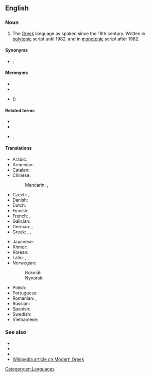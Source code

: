 ==English==

===Noun===
{{en-noun|-|head=[[modern|Modern]] [[Greek]]}}

# The [[Greek]] language as spoken since the 16th century. Written in [[polytonic]] script until 1982, and in [[monotonic]] script after 1982.

====Synonyms====
* {{sense|post-16th century Greek}} {{l|en|Romaic}}; {{l|en|New Greek}}

====Meronyms====
* {{l|en|Demotic Greek}}
* {{l|en|Katharevousa}}
* {{l|en|Standard Modern Greek}} ({{l|en|SMG}})

====Related terms====
* {{l|en|Ancient Greek}}
* {{l|en|Classical Greek}}
* {{l|en|Medieval Greek}}, {{l|en|Byzantine Greek}}

====Translations====
{{trans-top|Modern Greek}}
* Arabic: {{t|ar|اَللُّغَة اَلْيُونَانِيَّة اَلْحَدِيثَة|f|tr=al-luḡa l-yūnāniyya l-ḥadīṯa}}
* Armenian: {{t|hy|նոր հունարեն}}
* Catalan: {{t+|ca|grec modern|m}}
* Chinese:
*: Mandarin: {{t|cmn|現代希臘語|sc=Hani}}, {{t|cmn|现代希腊语|tr=xiàndài Xīlà-yǔ|sc=Hani}}
* Czech: {{t+|cs|novořečtina|f}}, {{t|cs|moderní řečtina|f}}
* Danish: {{t|da|nygræsk|n}}
* Dutch: {{t|nl|Nieuwgrieks|n}}
* Finnish: {{t|fi|nykykreikka}}
* French: {{t+|fr|néo-grec}}, {{t+|fr|grec moderne|m}}
* Galician: {{t|gl|grego moderno|m}}
* German: {{t+|de|Neugriechisch|n}}; {{qualifier|adjective}} {{t+|de|neugriechisch}}
* Greek: {{t+|el|νέα ελληνικά|n-p}}, {{t+|el|νεοελληνικά|n-p}}, {{t+|el|νέα ελληνική|f}}
{{trans-mid}}
* Japanese: {{t|ja|現代ギリシア語|tr=げんだいぎりしゃご, gendai Girisha-go}}
* Khmer: {{t|km|ក្រិកទំនើប|sc=Khmr|tr=krəc tumnəəp}}
* Korean: {{t|ko|현대 ^그리스어}}
* Latin: {{t|la|[[lingua]] [[neograeca]]}}, {{t|la|[[lingua]] [[graeca]] [[nova]]}}, {{t|la|[[lingua]] [[graeca]] [[vulgaris]]}}
* Norwegian:
*: Bokmål: {{t|no|nygresk|m}}
*: Nynorsk: {{t|nn|nygresk|m}}
* Polish: {{t+|pl|nowogrecki|m}}
* Portuguese: {{t+|pt|grego moderno|m}}
* Romanian: {{t+|ro|neogreacă|f}}, {{t|ro|greaca modernă|f}} {{qualifier|def. form}}
* Russian: {{t+|ru|новогре́ческий|m}}
* Spanish: {{t|es|griego moderno|m}}
* Swedish: {{t+|sv|nygrekiska|c}}
* Vietnamese: {{t|vi|tiếng Hy Lạp hiện đại}}
{{trans-bottom}}

===See also===
* {{l|en|Koine}}
* {{l|en|demotic}}
* {{l|en|polytonic}}
* [[w:Modern Greek|Wikipedia article on Modern Greek]]

[[Category:en:Languages]]